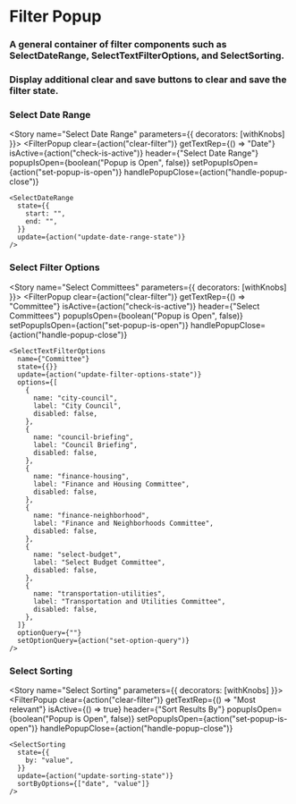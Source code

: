 

<Meta title="Filters|FilterPopup" component={FilterPopup} />

# Filter Popup

### A general container of filter components such as SelectDateRange, SelectTextFilterOptions, and SelectSorting.

### Display additional clear and save buttons to clear and save the filter state.

<Props of={FilterPopup} />

### Select Date Range

<Story name="Select Date Range" parameters={{ decorators: [withKnobs] }}>
  <FilterPopup
    clear={action("clear-filter")}
    getTextRep={() => "Date"}
    isActive={action("check-is-active")}
    header={"Select Date Range"}
    popupIsOpen={boolean("Popup is Open", false)}
    setPopupIsOpen={action("set-popup-is-open")}
    handlePopupClose={action("handle-popup-close")}
  >
    <SelectDateRange
      state={{
        start: "",
        end: "",
      }}
      update={action("update-date-range-state")}
    />
  </FilterPopup>
</Story>

### Select Filter Options

<Story name="Select Committees" parameters={{ decorators: [withKnobs] }}>
  <FilterPopup
    clear={action("clear-filter")}
    getTextRep={() => "Committee"}
    isActive={action("check-is-active")}
    header={"Select Committees"}
    popupIsOpen={boolean("Popup is Open", false)}
    setPopupIsOpen={action("set-popup-is-open")}
    handlePopupClose={action("handle-popup-close")}
  >
    <SelectTextFilterOptions
      name={"Committee"}
      state={{}}
      update={action("update-filter-options-state")}
      options={[
        {
          name: "city-council",
          label: "City Council",
          disabled: false,
        },
        {
          name: "council-briefing",
          label: "Council Briefing",
          disabled: false,
        },
        {
          name: "finance-housing",
          label: "Finance and Housing Committee",
          disabled: false,
        },
        {
          name: "finance-neighborhood",
          label: "Finance and Neighborhoods Committee",
          disabled: false,
        },
        {
          name: "select-budget",
          label: "Select Budget Committee",
          disabled: false,
        },
        {
          name: "transportation-utilities",
          label: "Transportation and Utilities Committee",
          disabled: false,
        },
      ]}
      optionQuery={""}
      setOptionQuery={action("set-option-query")}
    />
  </FilterPopup>
</Story>

### Select Sorting

<Story name="Select Sorting" parameters={{ decorators: [withKnobs] }}>
  <FilterPopup
    clear={action("clear-filter")}
    getTextRep={() => "Most relevant"}
    isActive={() => true}
    header={"Sort Results By"}
    popupIsOpen={boolean("Popup is Open", false)}
    setPopupIsOpen={action("set-popup-is-open")}
    handlePopupClose={action("handle-popup-close")}
  >
    <SelectSorting
      state={{
        by: "value",
      }}
      update={action("update-sorting-state")}
      sortByOptions={["date", "value"]}
    />
  </FilterPopup>
</Story>
